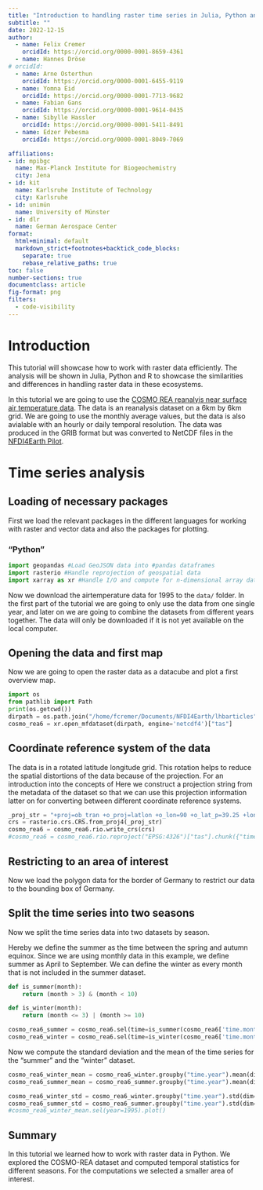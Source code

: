 ```yaml
---
title: "Introduction to handling raster time series in Julia, Python and R"
subtitle: ""
date: 2022-12-15
author:
  - name: Felix Cremer
    orcidId: https://orcid.org/0000-0001-8659-4361
  - name: Hannes Dröse
# orcidId: 
  - name: Arne Osterthun
    orcidId: https://orcid.org/0000-0001-6455-9119
  - name: Yomna Eid
    orcidId: https://orcid.org/0000-0001-7713-9682
  - name: Fabian Gans
    orcidId: https://orcid.org/0000-0001-9614-0435
  - name: Sibylle Hassler
    orcidId: https://orcid.org/0000-0001-5411-8491
  - name: Edzer Pebesma
    orcidId: https://orcid.org/0000-0001-8049-7069

affiliations:
- id: mpibgc
  name: Max-Planck Institute for Biogeochemistry
  city: Jena
- id: kit
  name: Karlsruhe Institute of Technology
  city: Karlsruhe
- id: unimün
  name: University of Münster 
- id: dlr
  name: German Aerospace Center
format:
  html+minimal: default
  markdown_strict+footnotes+backtick_code_blocks:
    separate: true
    rebase_relative_paths: true
toc: false
number-sections: true
documentclass: article
fig-format: png
filters:
  - code-visibility
---
```


# Introduction

This tutorial will showcase how to work with raster data efficiently. 
The analysis will be shown in Julia, Python and R to showcase the similarities and differences in handling raster data in these ecosystems.

In this tutorial we are going to use the [COSMO REA reanalyis near surface air temperature data](https://www.wdc-climate.de/ui/entry?acronym=CR6_EU6). 
The data is an reanalysis dataset on a 6km by 6km grid.
We are going to use the monthly average values,
but the data is also avialable with an hourly or daily temporal resolution.
The data was produced in the GRIB format but was converted to NetCDF files in the [NFDI4Earth Pilot ](Link here). 


# Time series analysis 

## Loading of necessary packages

First we load the relevant packages in the different languages for working with raster and vector data and also the packages for plotting.



### "Python"

```python
import geopandas #Load GeoJSON data into #pandas dataframes
import rasterio #Handle reprojection of geospatial data
import xarray as xr #Handle I/O and compute for n-dimensional array data
```


Now we download the airtemperature data for 1995 to the `data/` folder.
In the first part of the tutorial we are going to only use the data from one single year, and later on we are going to combine the datasets from different years together. The data will only be downloaded if it is not yet available on the local computer. 


## Opening the data and first map

Now we are going to open the raster data as a datacube and plot a first overview map.


```python
import os
from pathlib import Path
print(os.getcwd())
dirpath = os.path.join("/home/fcremer/Documents/NFDI4Earth/lhbarticles", "data", "*.nc")
cosmo_rea6 = xr.open_mfdataset(dirpath, engine='netcdf4')["tas"]
```

## Coordinate reference system of the data

The data is in a rotated latitude longitude grid.
This rotation helps to reduce the spatial distortions of the data because of the projection.
For an introduction into the concepts of 
Here we construct a projection string from the metadata of the dataset so that we can use this projection information latter on for converting between different coordinate reference systems. 


```python
_proj_str = "+proj=ob_tran +o_proj=latlon +o_lon=90 +o_lat_p=39.25 +lon_0=18.0"
crs = rasterio.crs.CRS.from_proj4(_proj_str)
cosmo_rea6 = cosmo_rea6.rio.write_crs(crs)
#cosmo_rea6 = cosmo_rea6.rio.reproject("EPSG:4326")["tas"].chunk({"time":1})
```

## Restricting to an area of interest

Now we load the polygon data for the border of Germany to restrict our data to the bounding box of Germany.


## Split the time series into two seasons


Now we split the time series data into two datasets by season.

Hereby we define the summer as the time between the spring and autumn equinox. 
Since we are using monthly data in this example, we define summer as April to September.
We can define the winter as every month that is not included in the summer dataset.

```python
def is_summer(month):
    return (month > 3) & (month < 10)

def is_winter(month):
    return (month <= 3) | (month >= 10)

cosmo_rea6_summer = cosmo_rea6.sel(time=is_summer(cosmo_rea6['time.month']))
cosmo_rea6_winter = cosmo_rea6.sel(time=is_winter(cosmo_rea6['time.month']))
```

Now we compute the standard deviation and the mean of the time series for the "summer" and the "winter" dataset.

```python
cosmo_rea6_winter_mean = cosmo_rea6_winter.groupby("time.year").mean(dim="time",skipna=True)
cosmo_rea6_summer_mean = cosmo_rea6_summer.groupby("time.year").mean(dim="time",skipna=True)

cosmo_rea6_winter_std = cosmo_rea6_winter.groupby("time.year").std(dim="time",skipna=True)
cosmo_rea6_summer_std = cosmo_rea6_summer.groupby("time.year").std(dim="time",skipna=True)
#cosmo_rea6_winter_mean.sel(year=1995).plot()
```

## Summary

In this tutorial we learned how to work with raster data in Python.
We explored the COSMO-REA dataset and computed temporal statistics for different seasons. 
For the computations we selected a smaller area of interest.